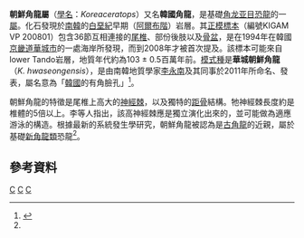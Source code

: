 {{Automatic Taxobox
| taxon = Koreaceratops
| fossil_range = [[白堊紀|白堊紀]], {{fossilrange|103}}
| image = Koreaceratops_NT.jpg
| image_caption = 半水生的朝鮮角龍想像圖
| authority = [[李永南|Lee]] ''et al.'' , 2011
| type_species = '''華城朝鮮角龍<br>''Koreaceratops hwaseongensis'''''
| type_species_authority = Lee ''et al.'' , 2011 
}}

'''朝鮮角龍屬'''（[[學名|學名]]：''Koreaceratops''）又名'''韓國角龍'''，是基礎[[角龙亚目|角龙亚目]][[恐龍|恐龍]]的一[[屬|屬]]。化石發現於[[南韓|南韓]]的[[白堊紀|白堊紀]]早期（[[阿爾布階|阿爾布階]]）岩層。其[[正模標本|正模標本]]（編號KIGAM VP 200801）包含36節互相連接的[[尾椎|尾椎]]、部份後肢以及[[骨盆|骨盆]]，是在1994年在韓國[[京畿道|京畿道]][[華城市|華城市]]的一處海岸所發現，而到2008年才被首次提及。該標本可能來自lower Tando岩層，地質年代約為103 ± 0.5百萬年前。[[模式種|模式種]]是'''華城朝鮮角龍'''（''K. hwaseongensis''），是由南韓地質學家[[李永南|李永南]]及其同事於2011年所命名、發表，屬名意為「[[韓國|韓國]]的有角臉孔」<ref name=leeetal2011>{{cite journal |last=Lee |first=Yuong-Nam |coauthors=Ryan, Michael J.; and Kobayashi, Yoshitsugu |year=in press |title=The first ceratopsian dinosaur from South Korea |journal=Naturwissenschaften |volume=online preprint |doi=10.1007/s00114-010-0739-y |url=http://www.springerlink.com/content/t36414148l1ln634/fulltext.pdf |format=pdf }}{{Dead link|date=2020年2月 |bot=InternetArchiveBot |fix-attempted=yes }}</ref>。

朝鮮角龍的特徵是尾椎上高大的[[神經棘|神經棘]]，以及獨特的[[距骨|距骨]]結構。牠神經棘長度約是椎體的5倍以上。李等人指出，該高神經棘應是獨立演化出來的，並可能做為適應游泳的構造。根據最新的系統發生學研究，朝鮮角龍被認為是[[古角龍|古角龍]]的近親，屬於基礎[[新角龍類|新角龍類]]恐龍<ref name=leeetal2011/>。

==參考資料==
{{reflist}}
{{頭飾龍類|C.}}
{{Taxonbar|from=Q134260}}

[[Category:角龍亞目|C]]
[[Category:下白堊紀恐龍|C]]
[[Category:亞洲恐龍|C]]


{{dinosaur-stub}}